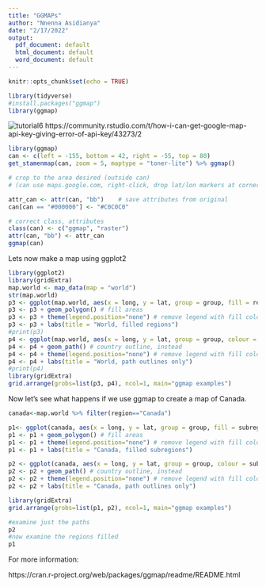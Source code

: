 ```yaml
---
title: "GGMAPs"
author: "Nnenna Asidianya"
date: "2/17/2022"
output:
  pdf_document: default
  html_document: default
  word_document: default
---
```


```r
knitr::opts_chunk$set(echo = TRUE)
```

```r
library(tidyverse)
#install.packages("ggmap")
library(ggmap)

```


![tutorial6](C:/Users/User/Desktop/STA304/tutorial6.png)
https://community.rstudio.com/t/how-i-can-get-google-map-api-key-giving-error-of-api-key/43273/2   

```r
library(ggmap)
can <- c(left = -155, bottom = 42, right = -55, top = 80)
get_stamenmap(can, zoom = 5, maptype = "toner-lite") %>% ggmap()

# crop to the area desired (outside can)
# (can use maps.google.com, right-click, drop lat/lon markers at corners)
```

```r

attr_can <- attr(can, "bb")    # save attributes from original
can[can == "#000000"] <- "#C0C0C0"

# correct class, attributes
class(can) <- c("ggmap", "raster")
attr(can, "bb") <- attr_can
ggmap(can)

```

Lets now make a map using ggplot2

```r
library(ggplot2)
library(gridExtra)
map.world <- map_data(map = "world")
str(map.world)
p3 <- ggplot(map.world, aes(x = long, y = lat, group = group, fill = region))
p3 <- p3 + geom_polygon() # fill areas
p3 <- p3 + theme(legend.position="none") # remove legend with fill colours
p3 <- p3 + labs(title = "World, filled regions")
#print(p3)
p4 <- ggplot(map.world, aes(x = long, y = lat, group = group, colour = region))
p4 <- p4 + geom_path() # country outline, instead
p4 <- p4 + theme(legend.position="none") # remove legend with fill colours
p4 <- p4 + labs(title = "World, path outlines only")
#print(p4)
library(gridExtra)
grid.arrange(grobs=list(p3, p4), ncol=1, main="ggmap examples")
```

Now let's see what happens if we use ggmap to create a map of Canada.

```r
canada<-map.world %>% filter(region=="Canada")

p1<- ggplot(canada, aes(x = long, y = lat, group = group, fill = subregion))
p1 <- p1 + geom_polygon() # fill areas
p1 <- p1 + theme(legend.position="none") # remove legend with fill colours
p1 <- p1 + labs(title = "Canada, filled subregions")

p2 <- ggplot(canada, aes(x = long, y = lat, group = group, colour = subregion))
p2 <- p2 + geom_path() # country outline, instead
p2 <- p2 + theme(legend.position="none") # remove legend with fill colours
p2 <- p2 + labs(title = "Canada, path outlines only")

library(gridExtra)
grid.arrange(grobs=list(p1, p2), ncol=1, main="ggmap examples")
```

```r
#examine just the paths
p2
#now examine the regions filled
p1
```

For more information:

https://cran.r-project.org/web/packages/ggmap/readme/README.html

